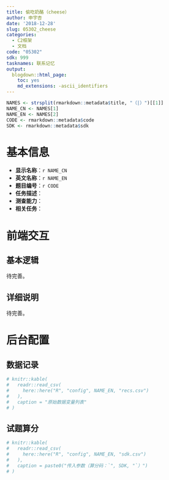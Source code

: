 ```yaml
---
title: 偷吃奶酪（cheese）
author: 申宇杏
date: '2018-12-28'
slug: 05302_cheese
categories:
  - C2框架
  - 文档
code: "05302"
sdk: 999
tasknames: 联系记忆
output:
  blogdown::html_page:
    toc: yes
    md_extensions: -ascii_identifiers
---
```


```r
NAMES <- strsplit(rmarkdown::metadata$title, "（|）")[[1]]
NAME_CN <- NAMES[1]
NAME_EN <- NAMES[2]
CODE <- rmarkdown::metadata$code
SDK <- rmarkdown::metadata$sdk
```

# 基本信息

* **显示名称**：`r NAME_CN`
* **英文名称**：`r NAME_EN`
* **题目编号**：`r CODE`
* **任务描述**：
* **测查能力**：
* **相关任务**：

# 前端交互

## 基本逻辑

待完善。

## 详细说明

待完善。

# 后台配置

## 数据记录

```r
# knitr::kable(
#   readr::read_csv(
#     here::here("R", "config", NAME_EN, "recs.csv")
#   ),
#   caption = "原始数据变量列表"
# )
```

## 试题算分

```r
# knitr::kable(
#   readr::read_csv(
#     here::here("R", "config", NAME_EN, "sdk.csv")
#   ),
#   caption = paste0("传入参数（算分码：`", SDK, "`）")
# )
```
